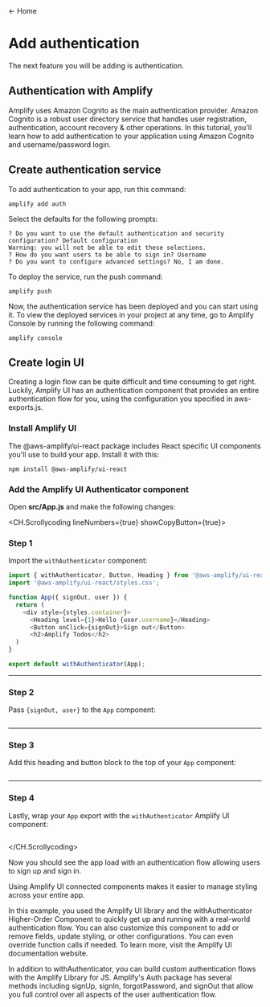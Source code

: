 
<div style={{ marginBottom: "2rem" }}>
  <Link href="/">&larr; Home</Link>
</div>

# Add authentication

The next feature you will be adding is authentication.

## Authentication with Amplify

Amplify uses Amazon Cognito as the main authentication provider. Amazon Cognito is a robust user directory service that handles user registration, authentication, account recovery & other operations. In this tutorial, you'll learn how to add authentication to your application using Amazon Cognito and username/password login.

## Create authentication service

To add authentication to your app, run this command:

```
amplify add auth
```

Select the defaults for the following prompts:

```
? Do you want to use the default authentication and security configuration? Default configuration
Warning: you will not be able to edit these selections.
? How do you want users to be able to sign in? Username
? Do you want to configure advanced settings? No, I am done.
```

To deploy the service, run the push command:

```
amplify push

```

Now, the authentication service has been deployed and you can start using it. To view the deployed services in your project at any time, go to Amplify Console by running the following command:

```
amplify console
```

## Create login UI

Creating a login flow can be quite difficult and time consuming to get right. Luckily, Amplify UI has an authentication component that provides an entire authentication flow for you, using the configuration you specified in aws-exports.js.

### Install Amplify UI

The @aws-amplify/ui-react package includes React specific UI components you'll use to build your app. Install it with this:

```
npm install @aws-amplify/ui-react
```

### Add the Amplify UI Authenticator component

Open <b>src/App.js</b> and make the following changes:

<CH.Scrollycoding lineNumbers={true} showCopyButton={true}>

### Step 1

Import the `withAuthenticator` component:

```js app.js mark=1:2
import { withAuthenticator, Button, Heading } from '@aws-amplify/ui-react';
import '@aws-amplify/ui-react/styles.css';

function App({ signOut, user }) {
  return (
    <div style={styles.container}>
      <Heading level={1}>Hello {user.username}</Heading>
      <Button onClick={signOut}>Sign out</Button>
      <h2>Amplify Todos</h2>
  )
}

export default withAuthenticator(App);
```

---

### Step 2

Pass `{signOut, user}` to the `App` component:

```js app.js mark=4:4

```

---

### Step 3

Add this heading and button block to the top of your `App` component:

```js app.js mark=5:10

```

---

### Step 4

Lastly, wrap your `App` export with the `withAuthenticator` Amplify UI component:

```js app.js mark=13:13

```

</CH.Scrollycoding>

Now you should see the app load with an authentication flow allowing users to sign up and sign in.

Using Amplify UI connected components makes it easier to manage styling across your entire app.

In this example, you used the Amplify UI library and the withAuthenticator Higher-Order Component to quickly get up and running with a real-world authentication flow. You can also customize this component to add or remove fields, update styling, or other configurations. You can even override function calls if needed. To learn more, visit the Amplify UI documentation website.

In addition to withAuthenticator, you can build custom authentication flows with the Amplify Library for JS. Amplify's Auth package has several methods including signUp, signIn, forgotPassword, and signOut that allow you full control over all aspects of the user authentication flow.

<div style={{ height: 999 }} />
